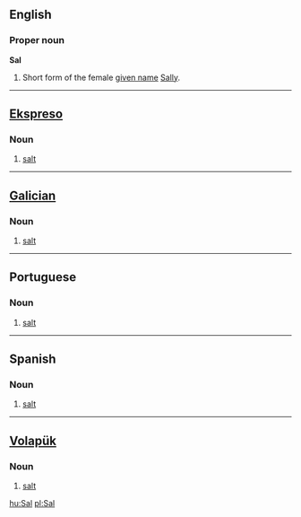 ==English==
===Proper noun===
'''Sal'''

#Short form of the female [[given name]] [[Sally]].

----
==[[Ekspreso]]==
===Noun=== 
#[[salt]]

----
==[[Galician]]==
===Noun=== 
#[[salt]]

----
==Portuguese==
===Noun=== 
#[[salt]]

----
==Spanish==
===Noun=== 
#[[salt]]

----
==[[Volapük]]== 
===Noun=== 
#[[salt]]

[[hu:Sal]]
[[pl:Sal]]